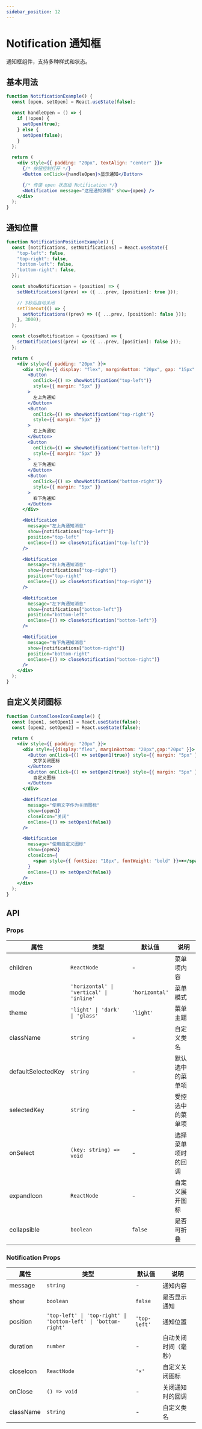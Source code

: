 ```yaml
---
sidebar_position: 12
---
```


# Notification 通知框

通知框组件，支持多种样式和状态。

## 基本用法

```jsx live
function NotificationExample() {
  const [open, setOpen] = React.useState(false);

  const handleOpen = () => {
    if (!open) {
      setOpen(true);
    } else {
      setOpen(false);
    }
  };

  return (
    <div style={{ padding: "20px", textAlign: "center" }}>
      {/* 按钮控制打开 */}
      <Button onClick={handleOpen}>显示通知</Button>

      {/* 传递 open 状态给 Notification */}
      <Notification message="这是通知弹框" show={open} />
    </div>
  );
}
```

## 通知位置

```jsx live
function NotificationPositionExample() {
  const [notifications, setNotifications] = React.useState({
    "top-left": false,
    "top-right": false,
    "bottom-left": false,
    "bottom-right": false,
  });

  const showNotification = (position) => {
    setNotifications((prev) => ({ ...prev, [position]: true }));

    // 3秒后自动关闭
    setTimeout(() => {
      setNotifications((prev) => ({ ...prev, [position]: false }));
    }, 3000);
  };

  const closeNotification = (position) => {
    setNotifications((prev) => ({ ...prev, [position]: false }));
  };

  return (
    <div style={{ padding: "20px" }}>
      <div style={{ display: "flex", marginBottom: "20px", gap: "15px" }}>
        <Button
          onClick={() => showNotification("top-left")}
          style={{ margin: "5px" }}
        >
          左上角通知
        </Button>
        <Button
          onClick={() => showNotification("top-right")}
          style={{ margin: "5px" }}
        >
          右上角通知
        </Button>
        <Button
          onClick={() => showNotification("bottom-left")}
          style={{ margin: "5px" }}
        >
          左下角通知
        </Button>
        <Button
          onClick={() => showNotification("bottom-right")}
          style={{ margin: "5px" }}
        >
          右下角通知
        </Button>
      </div>

      <Notification
        message="左上角通知消息"
        show={notifications["top-left"]}
        position="top-left"
        onClose={() => closeNotification("top-left")}
      />

      <Notification
        message="右上角通知消息"
        show={notifications["top-right"]}
        position="top-right"
        onClose={() => closeNotification("top-right")}
      />

      <Notification
        message="左下角通知消息"
        show={notifications["bottom-left"]}
        position="bottom-left"
        onClose={() => closeNotification("bottom-left")}
      />

      <Notification
        message="右下角通知消息"
        show={notifications["bottom-right"]}
        position="bottom-right"
        onClose={() => closeNotification("bottom-right")}
      />
    </div>
  );
}
```

## 自定义关闭图标

```jsx live
function CustomCloseIconExample() {
  const [open1, setOpen1] = React.useState(false);
  const [open2, setOpen2] = React.useState(false);

  return (
    <div style={{ padding: "20px" }}>
      <div style={{display:"flex", marginBottom: "20px",gap:"20px" }}>
        <Button onClick={() => setOpen1(true)} style={{ margin: "5px" }}>
          文字关闭图标
        </Button>
        <Button onClick={() => setOpen2(true)} style={{ margin: "5px" }}>
          自定义图标
        </Button>
      </div>

      <Notification
        message="使用文字作为关闭图标"
        show={open1}
        closeIcon="关闭"
        onClose={() => setOpen1(false)}
      />

      <Notification
        message="使用自定义图标"
        show={open2}
        closeIcon={
          <span style={{ fontSize: "18px", fontWeight: "bold" }}>✖</span>
        }
        onClose={() => setOpen2(false)}
      />
    </div>
  );
}
```

## API

### Props

| 属性           | 类型                              | 默认值    | 说明                           |
|----------------|-----------------------------------|-----------|--------------------------------|
| children       | `ReactNode`                       | -         | 菜单项内容                     |
| mode           | `'horizontal' \| 'vertical' \| 'inline'` | `'horizontal'` | 菜单模式                       |
| theme          | `'light' \| 'dark' \| 'glass'`    | `'light'` | 菜单主题                       |
| className      | `string`                          | -         | 自定义类名                     |
| defaultSelectedKey | `string`                         | -         | 默认选中的菜单项               |
| selectedKey    | `string`                          | -         | 受控选中的菜单项               |
| onSelect       | `(key: string) => void`           | -         | 选择菜单项时的回调             |
| expandIcon     | `ReactNode`                       | -         | 自定义展开图标                 |
| collapsible    | `boolean`                         | `false`   | 是否可折叠                     |

### Notification Props

| 属性      | 类型                        | 默认值 | 说明                           |
|-----------|-----------------------------|--------|--------------------------------|
| message   | `string`                    | -      | 通知内容                       |
| show      | `boolean`                   | `false`| 是否显示通知                   |
| position  | `'top-left' \| 'top-right' \| 'bottom-left' \| 'bottom-right'` | `'top-left'` | 通知位置                       |
| duration  | `number`                    | -      | 自动关闭时间（毫秒）           |
| closeIcon | `ReactNode`                 | `'×'`  | 自定义关闭图标                 |
| onClose   | `() => void`                | -      | 关闭通知时的回调               |
| className | `string`                    | -      | 自定义类名                     |